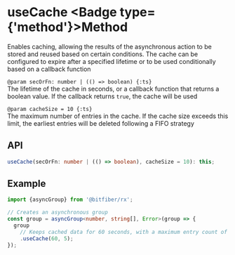 
# useCache <Badge type={'method'}>Method</Badge>

Enables caching, allowing the results of the asynchronous action
to be stored and reused based on certain conditions. The cache can be configured to expire
after a specified lifetime or to be used conditionally based on a callback function

`@param secOrFn: number | (() => boolean) {:ts}`  
The lifetime of the cache in seconds, or a callback function that returns a boolean value.
If the callback returns `true`, the cache will be used

`@param cacheSize = 10 {:ts}`  
The maximum number of entries in the cache. If the cache size exceeds this limit, the earliest
entries will be deleted following a FIFO strategy

## API

```ts copy
useCache(secOrFn: number | (() => boolean), cacheSize = 10): this;
```

## Example

```ts copy
import {asyncGroup} from '@bitfiber/rx';

// Creates an asynchronous group
const group = asyncGroup<number, string[], Error>(group => {
  group
    // Keeps cached data for 60 seconds, with a maximum entry count of 5
    .useCache(60, 5);
});
```

